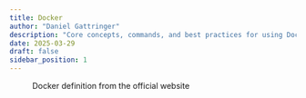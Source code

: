 ```yaml
---
title: Docker 
author: "Daniel Gattringer"
description: "Core concepts, commands, and best practices for using Docker."
date: 2025-03-29
draft: false
sidebar_position: 1
---
```



<figure style={{ textAlign: 'center' }}>
<ThemedAsset
  lightSource={require('./assets/docker-website.png').default}
  darkSource={require('./assets/docker-website.png').default}
  className="themed-image"
  alt="Docker definition from the official website: 'Accelerate how you build, share, and run applications. Docker helps developers build, share, run, and verify applications anywhere — without tedious environment configuration or management." />
  <figcaption>Docker definition from the official website</figcaption>
</figure>
